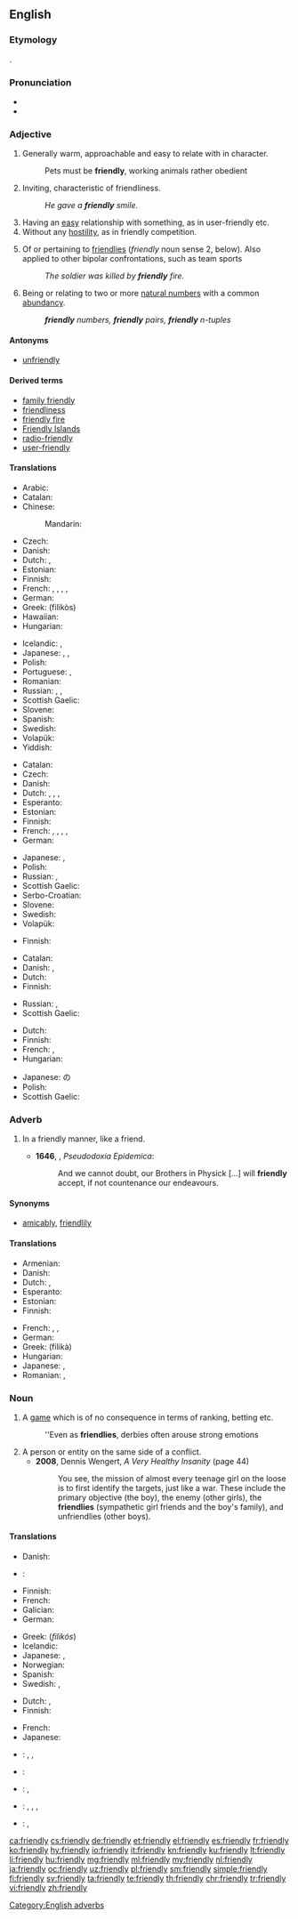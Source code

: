 ==English==

===Etymology===
{{suffix|friend|ly}}.

===Pronunciation===
* {{IPA|/ˈfrɛndli/|/ˈfrɛnli/}}
* {{audio|en-us-friendly.ogg|Audio (US)}}

===Adjective===
{{head|en|adjective|comparative|[[more]] friendly|or|friendlier|superlative|[[most]] friendly|or|friendliest}}

# Generally warm, approachable and easy to relate with in character.
#: Pets must be '''friendly''', working animals rather obedient
# Inviting, characteristic of friendliness.
#: ''He gave a '''friendly''' smile.''
# Having an [[easy]] relationship with something, as in user-friendly etc.
# Without any [[hostility]], as in friendly competition.
# {{context|military|lang=en}} Of or pertaining to [[friendlies]] (''friendly'' noun sense 2, below). Also applied to other bipolar confrontations, such as team sports
#: ''The soldier was killed by '''friendly''' fire.''
# {{context|number theory|lang=en}} Being or relating to two or more [[natural number]]s with a common [[abundancy]].
#: '''''friendly''' numbers, '''friendly''' pairs, '''friendly''' n-tuples''

====Antonyms====
* [[unfriendly]]

====Derived terms====
* [[family friendly]]
* [[friendliness]]
* [[friendly fire]]
* [[Friendly Islands]]
* [[radio-friendly]]
* [[user-friendly]]

====Translations====
{{trans-top|warm, approachable}}
* Arabic: {{t-|ar|لطيف|tr=laTiif}}
* Catalan: {{t-|ca|amistós}}
* Chinese:
*: Mandarin: {{t-|cmn|友好|tr=yǒuhǎo|sc=Hani}}
* Czech: {{t+|cs|přátelský|m}}
* Danish: {{t-|da|venlig}}
* Dutch: {{t+|nl|vriendelijk}}, {{t+|nl|hartelijk}}
* Estonian: {{t-|et|sõbralik}}
* Finnish: {{t+|fi|ystävällinen}}
* French: {{t+|fr|amical|m}}, {{t+|fr|amicale|f}}, {{t+|fr|aimable|m|f}}, {{t+|fr|gentil|m}}, {{t+|fr|gentille|f}}
* German: {{t+|de|freundlich}}
* Greek: {{t+|el|φιλικός}} (filikòs)
* Hawaiian: {{tø|haw|aikāne}}
* Hungarian: {{t+|hu|barátságos}}
{{trans-mid}}
* Icelandic: {{t+|is|vingjarnlegur}}, {{t+|is|vinalegur}}
* Japanese: {{t+|ja|親切|tr=''shinsetsu''}}, {{t-|ja|愛想のよい|tr=''aisō no yoi''}}, {{t-|ja|人当たりのよい|tr=''hitoatari no yoi''}}
* Polish: {{t+|pl|przyjazny|m}}
* Portuguese: {{t-|pt|amigável}}, {{t-|pt|amistoso}}
* Romanian: {{t-|ro|prietenos}}
* Russian: {{t+|ru|дружелюбный|tr=druželjúbnyj}}, {{t+|ru|приветливый|tr=privétlivyj}}, {{t+|ru|любезный|tr=ljubéznyj|sc=Cyrl}}
* Scottish Gaelic: {{t-|gd|càirdeil}}
* Slovene: {{t-|sl|prijáteljski}}
* Spanish: {{t+|es|amistoso}}
* Swedish: {{t+|sv|vänlig}}
* Volapük: {{t+|vo|flenöfik}}
* Yiddish: {{t-|yi|חבֿריש|tr=khaverish|sc=Hebr}}
{{trans-bottom}}

{{trans-top|characteristic of friendliness}}
* Catalan: {{t-|ca|amistós}}
* Czech: {{t+|cs|přátelský}}
* Danish: {{t-|da|venlig}}
* Dutch: {{t+|nl|vriendelijk}}, {{t+|nl|sympathiek}}, {{t+|nl|aangenaam}}, {{t+|nl|vriendschappelijk}}
* Esperanto: {{t-|eo|amika}}
* Estonian: {{t-|et|sõbralik}}
* Finnish: {{t+|fi|ystävällinen}}
* French: {{t+|fr|amical|m}}, {{t+|fr|amicale|f}}, {{t+|fr|aimable|m|f}}, {{t+|fr|gentil|m}}, {{t+|fr|gentille|f}}
* German: {{t+|de|freundlich}}
{{trans-mid}}
* Japanese: {{t-|ja|気さく|tr=''kisaku''}}, {{t-|ja|友好的|tr=''yūkōteki''}}
* Polish: {{t+|pl|przyjazny|m}}
* Russian: {{t+|ru|дружественный|tr=drúžestvennyj|sc=Cyrl}}, {{t+|ru|дружеский|tr=drúžeskij|sc=Cyrl}}
* Scottish Gaelic: {{t-|gd|càirdeil}}
* Serbo-Croatian: {{t-|sh|prijateljski|sc=Cyrl}}
* Slovene: {{t-|sl|prijáteljski}}
* Swedish: {{t+|sv|vänlig}}
* Volapük: {{t+|vo|flenöfik}}
{{trans-bottom}}

{{trans-top|having an easy relationship}}
* Finnish: {{t+|fi|ystävällinen}}
{{trans-mid}}
{{trans-bottom}}

{{trans-top|without hostility}}
* Catalan: {{t-|ca|amistós}}
* Danish: {{t-|da|venligsindet}}, {{t-|da|venskabelig}}
* Dutch: {{t+|nl|vriendschappelijk}}
* Finnish: {{t-|fi|ystävällismielinen}}
{{trans-mid}}
* Russian: {{t+|ru|дружественный|tr=drúžestvennyj|sc=Cyrl}}, {{t+|ru|товарищеский|tr=továriščeskij|sc=Cyrl}}
* Scottish Gaelic: {{t-|gd|càirdeil}}
{{trans-bottom}}

{{trans-top|pertaining to friendlies in the conflict sense}}
* Dutch: {{t+|nl|bevriend}}
* Finnish: {{t+|fi|oma}}
* French: {{t+|fr|allié|m}}, {{t+|fr|alliée|f}}
* Hungarian: {{t+|hu|baráti}}
{{trans-mid}}
* Japanese: {{t-|ja|味方|tr=''mikata''}}の {{qualifier|adnominal}}
* Polish: {{t+|pl|przyjazny|m}}
* Scottish Gaelic: {{t-|gd|càirdeil}}
{{trans-bottom}}

===Adverb===
{{en-adv}}

# {{context|now|_|rare|lang=en}} In a friendly manner, like a friend.
#* '''1646''', {{w|Thomas Browne}}, ''Pseudodoxia Epidemica'':
#*: And we cannot doubt, our Brothers in Physick [...] will '''friendly''' accept, if not countenance our endeavours.

====Synonyms====
* [[amicably]], [[friendlily]]

====Translations====
{{trans-top|in a friendly manner}}
* Armenian: {{t-|hy|ընկերաբար}}
* Danish: {{t-|da|venligt}}
* Dutch: {{t+|nl|vriendelijk}}, {{t+|nl|vriendschappelijk}}
* Esperanto: {{t-|eo|amike}}
* Estonian: {{t-|et|sõbralikult}}
* Finnish: {{t+|fi|ystävällinen|alt=ystävällisesti}}
{{trans-mid}}
* French: {{t+|fr|amicalement}}, {{t+|fr|aimablement}}, {{t+|fr|gentiment}}
* German: {{t+|de|freundlich}}
* Greek: {{t+|el|φιλικά}} (filikà)
* Hungarian: {{t+|hu|barátságosan}}
* Japanese: {{t-|ja|友好的に|tr=yūkōtekini}}, {{t-|ja|気さくに|tr=kisakuni}}
* Romanian: {{t-|ro|prietenește}}, {{t-|ro|(în mod) prietenos}}
{{trans-bottom}}

===Noun===
{{en-noun|friendlies}}

# {{context|sports|lang=en}} A [[game]] which is of no consequence in terms of ranking, betting etc.
#: ''Even as '''friendlies''', derbies often arouse strong emotions
# A person or entity on the same side of a conflict.
#* '''2008''', Dennis Wengert, ''A Very Healthy Insanity'' (page 44)
#*: You see, the mission of almost every teenage girl on the loose is to first identify the targets, just like a war. These include the primary objective (the boy), the enemy (other girls), the '''friendlies''' (sympathetic girl friends and the boy's family), and unfriendlies (other boys).

====Translations====
{{trans-top|(''sports'') game}}
* Danish: {{t-|da|venskabskamp|c}}
* {{ttbc|nl}}: {{t-|nl|[[vriendschappelijke]] [[wedstrijd]]}} <!-- was "vriendschappelijke wedstrijd" - assumed sum-of-parts; if an idiom, use {{t}} instead of {{t-SOP}}. see [[User:Kephir/gadgets/xte#Translation_fixing]] -->
* Finnish: {{t-|fi|ystävyysottelu}}
* French: {{t+|fr|match amical|m}}
* Galician: {{t+|gl|amigable|m}}
* German: {{t+|de|Freundschaftsspiel|n}}
{{trans-mid}}
* Greek: {{t+|el|φιλικός|m}} (''filikós'')
* Icelandic: {{t-|is|vináttuleikur|m}}
* Japanese: {{t-|ja|親善試合|tr=''shinzenjiai''}}, {{t-|ja|フレンドシップマッチ|tr=''furendoshippu macchi''}}
* Norwegian: {{t-|no|vennskapskamp}}
* Spanish: {{t+|es|amistoso|m}}
* Swedish: {{t-|sv|träningsmatch|c}}, {{t-|sv|vänskapsmatch|c}}
{{trans-bottom}}

{{trans-top|someone of the same side}}
* Dutch: {{qualifier|partij/soldaat etc.}} {{t+|nl|bevriende}}, {{t+|nl|bondgenoot|m}}
* Finnish: {{t+|fi|oma}}
{{trans-mid}}
* French: {{t+|fr|ami}}
* Japanese: {{t-|ja|味方|tr=''mikata''}}
{{trans-bottom}}

{{checktrans-top}}
* {{ttbc|bg}}: {{t+|bg|приятелски|m|sc=Cyrl}}, {{t+|bg|дружески|m|sc=Cyrl}}, {{t+|bg|приветлив|m|sc=Cyrl}}
* {{ttbc|it}}: {{t+|it|amichevole|m|f}}
{{trans-mid}}
* {{ttbc|no}}: {{t+|no|vennlig}}, {{t-|no|sympatisk}}
* {{ttbc|ro}}: {{t+|ro|amical|m}}, {{qualifier|1}} {{t-|ro|amicală|f}}, {{t-|ro|prietenos|m}}, {{qualifier|2}} {{t-|ro|prietenoasă|f}}
* {{ttbc|es}}: {{t+|es|amistoso|m}}, {{t-|es|amistosa|f}}
{{trans-bottom}}

[[Category:English adverbs]]

[[ca:friendly]]
[[cs:friendly]]
[[de:friendly]]
[[et:friendly]]
[[el:friendly]]
[[es:friendly]]
[[fr:friendly]]
[[ko:friendly]]
[[hy:friendly]]
[[io:friendly]]
[[it:friendly]]
[[kn:friendly]]
[[ku:friendly]]
[[lt:friendly]]
[[li:friendly]]
[[hu:friendly]]
[[mg:friendly]]
[[ml:friendly]]
[[my:friendly]]
[[nl:friendly]]
[[ja:friendly]]
[[oc:friendly]]
[[uz:friendly]]
[[pl:friendly]]
[[sm:friendly]]
[[simple:friendly]]
[[fi:friendly]]
[[sv:friendly]]
[[ta:friendly]]
[[te:friendly]]
[[th:friendly]]
[[chr:friendly]]
[[tr:friendly]]
[[vi:friendly]]
[[zh:friendly]]